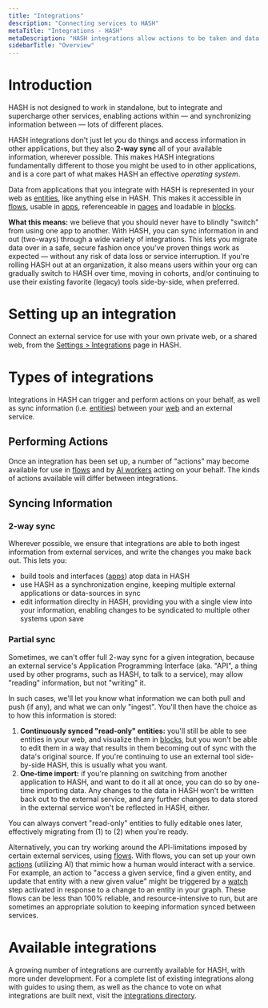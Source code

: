 ```yaml
---
title: "Integrations"
description: "Connecting services to HASH"
metaTitle: "Integrations - HASH"
metaDescription: "HASH integrations allow actions to be taken and data to be 2-way synced, in realtime, with a variety of external applications and datastores"
sidebarTitle: "Overview"
---
```


# Introduction

HASH is not designed to work in standalone, but to integrate and supercharge other services, enabling actions within — and synchronizing information between — lots of different places.

HASH integrations don't just let you do things and access information in other applications, but they also **2-way sync** all of your available information, wherever possible. This makes HASH integrations fundamentally different to those you might be used to in other applications, and is a core part of what makes HASH an effective _operating system_.

Data from applications that you integrate with HASH is represented in your web as [entities](/guide/entities), like anything else in HASH. This makes it accessible in [flows](/guide/flows), usable in [apps](/guide/apps), referenceable in [pages](/guide/pages) and loadable in [blocks](/guide/pages/blocks).

**What this means:** we believe that you should never have to blindly "switch" from using one app to another. With HASH, you can sync information in and out (two-ways) through a wide variety of integrations. This lets you migrate data over in a safe, secure fashion once you've proven things work as expected — without any risk of data loss or service interruption. If you're rolling HASH out at an organization, it also means users within your org can gradually switch to HASH over time, moving in cohorts, and/or continuing to use their existing favorite (legacy) tools side-by-side, when preferred.

# Setting up an integration

Connect an external service for use with your own private web, or a shared web, from the [Settings > Integrations](https://app.hash.ai/settings/integrations) page in HASH.

# Types of integrations

Integrations in HASH can trigger and perform actions on your behalf, as well as sync information (i.e. [entities](/guide/entities)) between your [web](/guide/webs) and an external service.

## Performing Actions

Once an integration has been set up, a number of "actions" may become available for use in [flows](/guide/flows) and by [AI workers](/guide/ai/workers) acting on your behalf. The kinds of actions available will differ between integrations.

## Syncing Information

### 2-way sync

Wherever possible, we ensure that integrations are able to both ingest information from external services, and write the changes you make back out. This lets you:

- build tools and interfaces ([apps](/guide/apps)) atop data in HASH
- use HASH as a synchronization engine, keeping multiple external applications or data-sources in sync
- edit information direclty in HASH, providing you with a single view into your information, enabling changes to be syndicated to multiple other systems upon save

### Partial sync<a id="#import" />

Sometimes, we can't offer full 2-way sync for a given integration, because an external service's Application Programming Interface (aka. "API", a thing used by other programs, such as HASH, to talk to a service), may allow "reading" information, but not "writing" it.

In such cases, we'll let you know what information we can both pull and push (if any), and what we can only "ingest". You'll then have the choice as to how this information is stored:

1. **Continuously synced "read-only" entities:** you'll still be able to see entities in your web, and visualize them in [blocks](/guide/pages/blocks), but you won't be able to edit them in a way that results in them becoming out of sync with the data's original source. If you're continuing to use an external tool side-by-side HASH, this is usually what you want.
1. **One-time import:** if you're planning on switching from another application to HASH, and want to do it all at once, you can do so by one-time importing data. Any changes to the data in HASH won't be written back out to the external service, and any further changes to data stored in the external service won't be reflected in HASH, either.

You can always convert "read-only" entities to fully editable ones later, effectively migrating from (1) to (2) when you're ready.

Alternatively, you can try working around the API-limitations imposed by certain external services, using [flows](/guide/flows). With flows, you can set up your own [actions](/guide/flows/actions) (utilizing AI) that mimic how a human would interact with a service. For example, an action to "access a given service, find a given entity, and update that entity with a new given value" might be triggered by a [watch](/guide/flows/triggers) step activated in response to a change to an entity in your graph. These flows can be less than 100% reliable, and resource-intensive to run, but are sometimes an appropriate solution to keeping information synced between services.

# Available integrations

A growing number of integrations are currently available for HASH, with more under development. For a complete list of existing integrations along with guides to using them, as well as the chance to vote on what integrations are built next, visit the [integrations directory](/integrations).